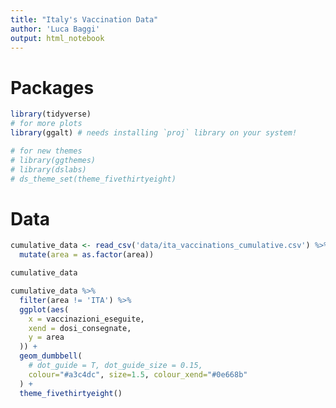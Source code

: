 ```yaml
---
title: "Italy's Vaccination Data"
author: 'Luca Baggi'
output: html_notebook
---
```


# Packages

```r
library(tidyverse)
# for more plots
library(ggalt) # needs installing `proj` library on your system!

# for new themes
# library(ggthemes)
# library(dslabs)
# ds_theme_set(theme_fivethirtyeight)
```

# Data

```r
cumulative_data <- read_csv('data/ita_vaccinations_cumulative.csv') %>%
  mutate(area = as.factor(area))

cumulative_data

cumulative_data %>%
  filter(area != 'ITA') %>%
  ggplot(aes(
    x = vaccinazioni_eseguite,
    xend = dosi_consegnate,
    y = area
  )) +
  geom_dumbbell(
    # dot_guide = T, dot_guide_size = 0.15,
    colour="#a3c4dc", size=1.5, colour_xend="#0e668b"
  ) +
  theme_fivethirtyeight()
```